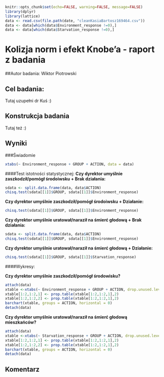 ```r
knitr::opts_chunk$set(echo=FALSE, warning=FALSE, message=FALSE)
library(dplyr)
library(lattice)
data <- read.csv(file.path(date, "cleanKasiaBartosz169464.csv"))
data <- data[which(data$Environment_response !=0),]
data <- data[which(data$Starvation_response !=0),]

```

Kolizja norm i efekt Knobe'a - raport z badania
=====================================================================
##Autor badania: Wiktor Piotrowski

## Cel badania: 
Tutaj uzupełni dr Kuś :)

## Konstrukcja badania
Tutaj też :)

## Wyniki

###Świadomie

```r
xtabs(~ Environment_response + GROUP + ACTION, data = data)
```

####Test istotności statystycznej:
**Czy dyrektor umyślnie zaszkodził/pomógł środoiwsku + Brak działania:**

```r
sdata <- split.data.frame(data, data$ACTION)
chisq.test(sdata[[1]]$GROUP, sdata[[1]]$Environment_response)
```

**Czy dyrektor umyślnie zaszkodził/pomógł środoiwsku + Działanie:**

```r
chisq.test(sdata[[1]]$GROUP, sdata[[1]]$Environment_response)
```

**Czy dyrektor umyślnie uratował/naraził na śmierć głodową + Brak działania:**

```r
sdata <- split.data.frame(data, data$ACTION)
chisq.test(sdata[[1]]$GROUP, sdata[[1]]$Environment_response)
```

**Czy dyrektor umyślnie uratował/naraził na śmierć głodową + Działanie:**

```r
chisq.test(sdata[[1]]$GROUP, sdata[[1]]$Starvation_response)
```

####Wykresy:

**Czy dyrektor umyślnie zaszkodził/pomógł środowisku?**

```r
attach(data)
xtable <-xtabs(~ Environment_response + GROUP + ACTION, drop.unused.levels = TRUE)
xtable[1:2,1:2,1] <- prop.table(xtable[1:2,1:2,1],2)
xtable[1:2,1:2,2] <- prop.table(xtable[1:2,1:2,1],2)
barchart(xtable, groups = ACTION, horizontal = 0)
detach(data)
```

**Czy dyrektor umyślnie uratował/naraził na śmierć głodową mieszkańców?**

```r
attach(data)
xtable <-xtabs(~ Starvation_response + GROUP + ACTION, drop.unused.levels = TRUE)
xtable[1:2,1:2,1] <- prop.table(xtable[1:2,1:2,1],2)
xtable[1:2,1:2,2] <- prop.table(xtable[1:2,1:2,1],2)
barchart(xtable, groups = ACTION, horizontal = 0)
detach(data)
```

## Komentarz